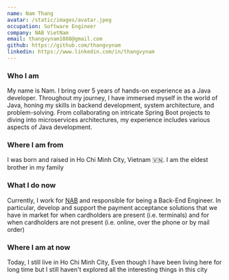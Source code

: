 ```yaml
---
name: Nam Thang
avatar: /static/images/avatar.jpeg
occupation: Software Engineer
company: NAB VietNam
email: thangvynam1808@gmail.com
github: https://github.com/thangvynam
linkedin: https://www.linkedin.com/in/thangvynam
---
```


### Who I am

My name is Nam. I bring over 5 years of hands-on experience as a Java developer. Throughout my journey, I have immersed myself in the world of Java, honing my skills in backend development, system architecture, and problem-solving. From collaborating on intricate Spring Boot projects to diving into microservices architectures, my experience includes various aspects of Java development.

### Where I am from

I was born and raised in Ho Chi Minh City, Vietnam 🇻🇳. I am the eldest brother in my family

### What I do now

Currently, I work for [NAB](https://www.nab.com.au/) and responsible for being a Back-End Engineer. In particular, develop and support the payment acceptance solutions that we have in market for when cardholders are present (i.e. terminals) and for when cardholders are not present (i.e. online, over the phone or by mail order)

### Where I am at now

Today, I still live in Ho Chi Minh City, Even though I have been living here for long time but I still haven't explored all the interesting things in this city
